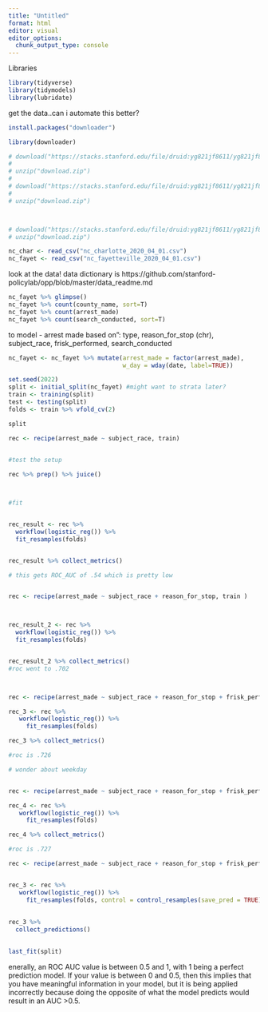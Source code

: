 ```yaml
---
title: "Untitled"
format: html
editor: visual
editor_options: 
  chunk_output_type: console
---
```


Libraries

```r
library(tidyverse)
library(tidymodels)
library(lubridate)

```

get the data..can i automate this better?

```r
install.packages("downloader")

library(downloader)

# download("https://stacks.stanford.edu/file/druid:yg821jf8611/yg821jf8611_nc_charlotte_2020_04_01.csv.zip", "download.zip", mode = "wb")
# 
# unzip("download.zip")
# 
# download("https://stacks.stanford.edu/file/druid:yg821jf8611/yg821jf8611_nc_fayetteville_2020_04_01.csv.zip", "download.zip", mode = "wb")
# 
# unzip("download.zip")



# download("https://stacks.stanford.edu/file/druid:yg821jf8611/yg821jf8611_nc_statewide_2020_04_01.csv.zip", "download.zip", mode = "wb")
# unzip("download.zip")

nc_char <- read_csv("nc_charlotte_2020_04_01.csv")
nc_fayet <- read_csv("nc_fayetteville_2020_04_01.csv")

```

look at the data!
data dictionary is https://github.com/stanford-policylab/opp/blob/master/data_readme.md

```r
nc_fayet %>% glimpse()
nc_fayet %>% count(county_name, sort=T)
nc_fayet %>% count(arrest_made)
nc_fayet %>% count(search_conducted, sort=T)
```

to model
- arrest made based on": type, reason_for_stop (chr), subject_race, frisk_performed, search_conducted

```r


nc_fayet <- nc_fayet %>% mutate(arrest_made = factor(arrest_made),
                                w_day = wday(date, label=TRUE)) 

set.seed(2022)
split <- initial_split(nc_fayet) #might want to strata later?
train <- training(split)
test <- testing(split)
folds <- train %>% vfold_cv(2)

split

rec <- recipe(arrest_made ~ subject_race, train)  
  

#test the setup

rec %>% prep() %>% juice()



#fit


rec_result <- rec %>% 
  workflow(logistic_reg()) %>% 
  fit_resamples(folds) 


rec_result %>% collect_metrics()

# this gets ROC_AUC of .54 which is pretty low


rec <- recipe(arrest_made ~ subject_race + reason_for_stop, train ) 



rec_result_2 <- rec %>% 
  workflow(logistic_reg()) %>% 
  fit_resamples(folds) 


rec_result_2 %>% collect_metrics()
#roc went to .702



rec <- recipe(arrest_made ~ subject_race + reason_for_stop + frisk_performed + county_name,  train) 

rec_3 <- rec %>% 
   workflow(logistic_reg()) %>% 
     fit_resamples(folds)

rec_3 %>% collect_metrics()

#roc is .726

# wonder about weekday


rec <- recipe(arrest_made ~ subject_race + reason_for_stop + frisk_performed + county_name + w_day,  train) 

rec_4 <- rec %>% 
   workflow(logistic_reg()) %>% 
     fit_resamples(folds)

rec_4 %>% collect_metrics()

#roc is .727 
```



```r

rec <- recipe(arrest_made ~ subject_race + reason_for_stop + frisk_performed + county_name,  train) 


rec_3 <- rec %>% 
   workflow(logistic_reg()) %>% 
     fit_resamples(folds, control = control_resamples(save_pred = TRUE))
  
  
rec_3 %>% 
  collect_predictions()
  

last_fit(split)


```

enerally, an ROC AUC value is between 0.5 and 1, with 1 being a perfect prediction model. If your value is between 0 and 0.5, then this implies that you have meaningful information in your model, but it is being applied incorrectly because doing the opposite of what the model predicts would result in an AUC >0.5.
